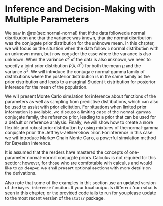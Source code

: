 # Inference and Decision-Making with Multiple Parameters

We saw in \@ref(sec:normal-normal) that if the data followed a normal distribution and that the variance was known, that the normal distribution was the conjugate prior distribution for the unknown  mean. In this chapter, we will focus on the situation when the data follow a normal distribution with an unknown mean, but now consider the case where the variance is also unknown.  When the variance $\sigma^2$ of the data is also unknown, we need to specify a joint prior distribution $p(\mu, \sigma^2)$ for both the mean $\mu$ and the variance $\sigma^2$. We will introduce the conjugate normal-gamma family of distributions where the posterior distribution is in the same family as the prior distribution and leads to a marginal Student t distribution for posterior inference for the mean of the population.

We will present Monte Carlo simulation for inference about functions of the parameters as well as sampling from predictive distributions, which can also be used to assist with prior elicitation. For situations when limited prior information is available, we discuss a limiting case of the normal-gamma conjugate family, the reference prior, leading to a prior that can be used for a default or reference analysis.  Finally, we will show how to create a more flexible and robust prior distribution by using  mixtures of the normal-gamma conjugate prior, the Jeffreys-Zellner-Siow prior. For inference in this case we will introduce Markov Chain Monte Carlo, a powerful simulation method for Bayesian inference.

It is assumed that the readers have mastered the concepts of one-parameter normal-normal conjugate priors. Calculus is not required for this section; however, for those who are comfortable with calculus and would like to go deeper, we shall present optional sections with more details on the derivations.

Also note that some of the examples in this section use an updated version of the `bayes_inference` function. 
If your local output  is different from what is seen in this chapter, or the provided code fails to run for you please update to the most recent version of the `statsr` package.